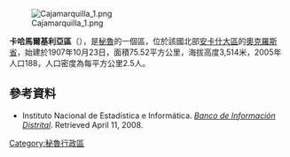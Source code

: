 [[Image:Cajamarquilla_1.png|right]]

'''卡哈馬爾基利亞區'''（{{lang-es|Distrito de Cajamarquilla}}），是[[秘魯|秘魯]]的一個區，位於該國北部[[安卡什大區|安卡什大區]]的[[奧克羅斯省|奧克羅斯省]]，始建於1907年10月23日，面積75.52平方公里，海拔高度3,514米，2005年人口188，人口密度為每平方公里2.5人。

==參考資料==
*{{es icon}} Instituto Nacional de Estadística e Informática. ''[https://web.archive.org/web/20080410165254/http://desa.inei.gob.pe/mapas/bid/ Banco de Información Distrital]''. Retrieved April 11, 2008.

{{coord|9|37|59|S|77|45|00|W|type:adm3rd_source:itwiki|display=title}}

{{Peru-geo-stub}}
[[Category:秘魯行政區|Category:秘魯行政區]]